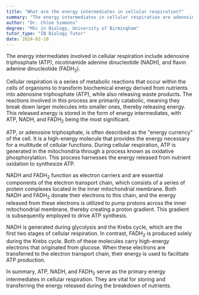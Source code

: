 ```yaml
---
title: "What are the energy intermediates in cellular respiration?"
summary: "The energy intermediates in cellular respiration are adenosine triphosphate (ATP), nicotinamide adenine dinucleotide (NADH), and flavin adenine dinucleotide (FADH2)."
author: "Dr. Chloe Simmons"
degree: "MSc in Biology, University of Birmingham"
tutor_type: "IB Biology Tutor"
date: 2024-02-10
---
```


The energy intermediates involved in cellular respiration include adenosine triphosphate (ATP), nicotinamide adenine dinucleotide (NADH), and flavin adenine dinucleotide (FADH$_2$).

Cellular respiration is a series of metabolic reactions that occur within the cells of organisms to transform biochemical energy derived from nutrients into adenosine triphosphate (ATP), while also releasing waste products. The reactions involved in this process are primarily catabolic, meaning they break down larger molecules into smaller ones, thereby releasing energy. This released energy is stored in the form of energy intermediates, with ATP, NADH, and FADH$_2$ being the most significant.

ATP, or adenosine triphosphate, is often described as the "energy currency" of the cell. It is a high-energy molecule that provides the energy necessary for a multitude of cellular functions. During cellular respiration, ATP is generated in the mitochondria through a process known as oxidative phosphorylation. This process harnesses the energy released from nutrient oxidation to synthesize ATP.

NADH and FADH$_2$ function as electron carriers and are essential components of the electron transport chain, which consists of a series of protein complexes located in the inner mitochondrial membrane. Both NADH and FADH$_2$ donate their electrons to this chain, and the energy released from these electrons is utilized to pump protons across the inner mitochondrial membrane, thereby creating a proton gradient. This gradient is subsequently employed to drive ATP synthesis.

NADH is generated during glycolysis and the Krebs cycle, which are the first two stages of cellular respiration. In contrast, FADH$_2$ is produced solely during the Krebs cycle. Both of these molecules carry high-energy electrons that originated from glucose. When these electrons are transferred to the electron transport chain, their energy is used to facilitate ATP production.

In summary, ATP, NADH, and FADH$_2$ serve as the primary energy intermediates in cellular respiration. They are vital for storing and transferring the energy released during the breakdown of nutrients.
    